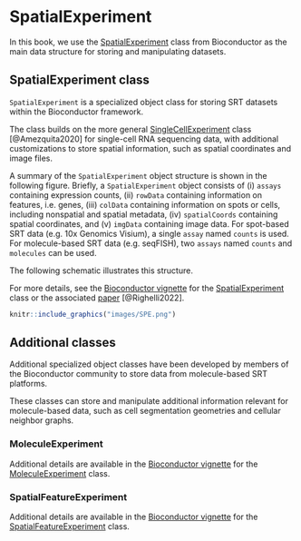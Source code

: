 # SpatialExperiment

In this book, we use the [SpatialExperiment](https://bioconductor.org/packages/SpatialExperiment) class from Bioconductor as the main data structure for storing and manipulating datasets.


## SpatialExperiment class

`SpatialExperiment` is a specialized object class for storing SRT datasets within the Bioconductor framework.

The class builds on the more general [SingleCellExperiment](https://bioconductor.org/packages/SingleCellExperiment) class [@Amezquita2020] for single-cell RNA sequencing data, with additional customizations to store spatial information, such as spatial coordinates and image files.

A summary of the `SpatialExperiment` object structure is shown in the following figure. Briefly, a `SpatialExperiment` object consists of (i) `assays` containing expression counts, (ii) `rowData` containing information on features, i.e. genes, (iii) `colData` containing information on spots or cells, including nonspatial and spatial metadata, (iv) `spatialCoords` containing spatial coordinates, and (v) `imgData` containing image data. For spot-based SRT data (e.g. 10x Genomics Visium), a single `assay` named `counts` is used. For molecule-based SRT data (e.g. seqFISH), two `assays` named `counts` and `molecules` can be used.

The following schematic illustrates this structure.

For more details, see the [Bioconductor vignette](https://bioconductor.org/packages/release/bioc/vignettes/SpatialExperiment/inst/doc/SpatialExperiment.html) for the [SpatialExperiment](https://bioconductor.org/packages/SpatialExperiment) class or the associated [paper](https://academic.oup.com/bioinformatics/article/38/11/3128/6575443) [@Righelli2022].


```r
knitr::include_graphics("images/SPE.png")
```


## Additional classes

Additional specialized object classes have been developed by members of the Bioconductor community to store data from molecule-based SRT platforms.

These classes can store and manipulate additional information relevant for molecule-based data, such as cell segmentation geometries and cellular neighbor graphs.


### MoleculeExperiment

Additional details are available in the [Bioconductor vignette](https://bioconductor.org/packages/release/bioc/vignettes/MoleculeExperiment/inst/doc/MoleculeExperiment.html) for the [MoleculeExperiment](https://bioconductor.org/packages/MoleculeExperiment) class.


### SpatialFeatureExperiment

Additional details are available in the [Bioconductor vignette](https://bioconductor.org/packages/release/bioc/vignettes/SpatialFeatureExperiment/inst/doc/SFE.html) for the [SpatialFeatureExperiment](https://bioconductor.org/packages/SpatialFeatureExperiment) class.

